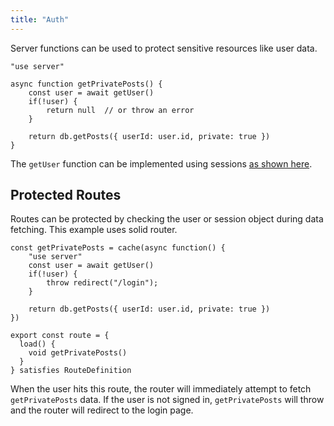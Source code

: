 ```yaml
---
title: "Auth"
---
```


Server functions can be used to protect sensitive resources like user data.

```tsx
"use server"

async function getPrivatePosts() {
	const user = await getUser()
	if(!user) {
		return null  // or throw an error
	}
	
	return db.getPosts({ userId: user.id, private: true })
}
```

The `getUser` function can be implemented using sessions [as shown here](https://docs.solidjs.com/solid-start/advanced/session).

## Protected Routes

Routes can be protected by checking the user or session object during data fetching. This example uses solid router.

```tsx
const getPrivatePosts = cache(async function() {
	"use server"
	const user = await getUser()
	if(!user) {
		throw redirect("/login"); 
	}
	
	return db.getPosts({ userId: user.id, private: true })
})

export const route = {
  load() {
    void getPrivatePosts()
  }
} satisfies RouteDefinition
```

When the user hits this route, the router will immediately attempt to fetch `getPrivatePosts` data. If the user is not signed in, `getPrivatePosts` will throw and the router will redirect to the login page.
